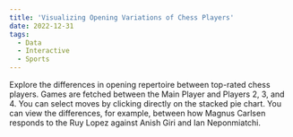 ```yaml
---
title: 'Visualizing Opening Variations of Chess Players'
date: 2022-12-31
tags: 
  - Data
  - Interactive
  - Sports
---
```




Explore the differences in opening repertoire between top-rated chess players. Games are fetched between the Main Player and Players 2, 3, and 4. You can select moves by clicking directly on the stacked pie chart. You can view the differences, for example, between how Magnus Carlsen responds to the Ruy Lopez against Anish Giri and Ian Neponmiatchi.

<ChessChart />